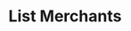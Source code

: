 ---
title: 'List Merchants'
description: 'Retrieve a list of merchants with pagination.'
openapi: '/openapi.json GET /partners/merchants/'
--- 